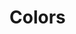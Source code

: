 
<Meta title="Design System/Colors" />

# Colors

<ColorPalette>
  <ColorItem
    title="color-primary"
    subtitle="primary"
    colors={[designTokens.colorPrimary]}
  />
  <ColorItem
    title="color-black"
    subtitle="black"
    colors={[designTokens.colorBlack]}
  />
</ColorPalette>
